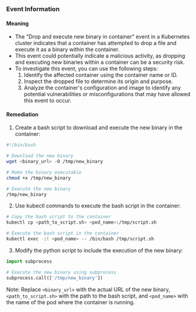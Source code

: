 
### Event Information

#### Meaning

- The "Drop and execute new binary in container" event in a Kubernetes cluster indicates that a container has attempted to drop a file and execute it as a binary within the container.
- This event could potentially indicate a malicious activity, as dropping and executing new binaries within a container can be a security risk.
- To investigate this event, you can use the following steps:
  1. Identify the affected container using the container name or ID.
  2. Inspect the dropped file to determine its origin and purpose.
  3. Analyze the container's configuration and image to identify any potential vulnerabilities or misconfigurations that may have allowed this event to occur.

#### Remediation

1. Create a bash script to download and execute the new binary in the container:
```bash
#!/bin/bash

# Download the new binary
wget <binary_url> -O /tmp/new_binary

# Make the binary executable
chmod +x /tmp/new_binary

# Execute the new binary
/tmp/new_binary
```

2. Use kubectl commands to execute the bash script in the container:
```bash
# Copy the bash script to the container
kubectl cp <path_to_script.sh> <pod_name>:/tmp/script.sh

# Execute the bash script in the container
kubectl exec -it <pod_name> -- /bin/bash /tmp/script.sh
```

3. Modify the python script to include the execution of the new binary:
```python
import subprocess

# Execute the new binary using subprocess
subprocess.call(['/tmp/new_binary'])
```

Note: Replace `<binary_url>` with the actual URL of the new binary, `<path_to_script.sh>` with the path to the bash script, and `<pod_name>` with the name of the pod where the container is running.

